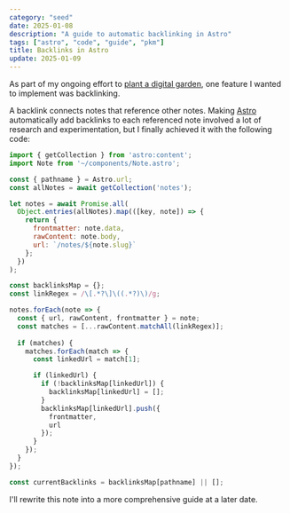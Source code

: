 ```yaml
---
category: "seed"
date: 2025-01-08
description: "A guide to automatic backlinking in Astro"
tags: ["astro", "code", "guide", "pkm"]
title: Backlinks in Astro
update: 2025-01-09
---
```


As part of my ongoing effort to [plant a digital garden](/notes/digital-garden/), one feature I wanted to implement was backlinking.

A backlink connects notes that reference other notes. Making [Astro](https://astro.build) automatically add backlinks to each referenced note involved a lot of research and experimentation, but I finally achieved it with the following code:

```js
import { getCollection } from 'astro:content';
import Note from '~/components/Note.astro';

const { pathname } = Astro.url;
const allNotes = await getCollection('notes');

let notes = await Promise.all(
  Object.entries(allNotes).map(([key, note]) => {
    return {
      frontmatter: note.data,
      rawContent: note.body,
      url: `/notes/${note.slug}`
    };
  })
);

const backlinksMap = {};
const linkRegex = /\[.*?\]\((.*?)\)/g;

notes.forEach(note => {
  const { url, rawContent, frontmatter } = note;
  const matches = [...rawContent.matchAll(linkRegex)];
  
  if (matches) {
    matches.forEach(match => {
      const linkedUrl = match[1];

      if (linkedUrl) {
        if (!backlinksMap[linkedUrl]) {
          backlinksMap[linkedUrl] = [];
        }
        backlinksMap[linkedUrl].push({
          frontmatter,
          url
        });
      }
    });
  }
});

const currentBacklinks = backlinksMap[pathname] || [];
```

I'll rewrite this note into a more comprehensive guide at a later date.
